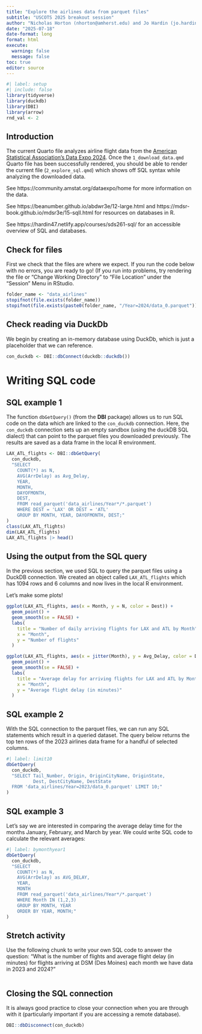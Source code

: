 ```yaml
---
title: "Explore the airlines data from parquet files"
subtitle: "USCOTS 2025 breakout session"
author: "Nicholas Horton (nhorton@amherst.edu) and Jo Hardin (jo.hardin@pomona.edu)"
date: "2025-07-18"
date-format: long
format: html
execute:
  warning: false
  message: false
toc: true
editor: source
---
```


```r
#| label: setup
#| include: false
library(tidyverse)
library(duckdb)
library(DBI)
library(arrow)
rnd_val <- 2
```

## Introduction

The current Quarto file analyzes airline flight data from the [American Statistical Association's Data Expo 2024](https://community.amstat.org/dataexpo/home).
Once the `1_download_data.qmd` Quarto file has been successfully rendered, you should be able to render the current file (`2_explore_sql.qmd`) which shows off SQL syntax while analyzing the downloaded data.

See https://community.amstat.org/dataexpo/home for more information on the data.

See https://beanumber.github.io/abdwr3e/12-large.html and https://mdsr-book.github.io/mdsr3e/15-sqlI.html for resources on databases in R.

See https://hardin47.netlify.app/courses/sds261-sql/ for an accessible overview of SQL and databases.

## Check for files

First we check that the files are where we expect.
If you run the code below with no errors, you are ready to go!
(If you run into problems, try rendering the file or "Change Working Directory" to "File Location" under the "Session" Menu in RStudio.

```r
folder_name <- "data_airlines"
stopifnot(file.exists(folder_name))
stopifnot(file.exists(paste0(folder_name, "/Year=2024/data_0.parquet")))
```

## Check reading via DuckDb

We begin by creating an in-memory database using DuckDb, which is just a placeholder that we can reference.

```r
con_duckdb <- DBI::dbConnect(duckdb::duckdb())
```

# Writing SQL code

## SQL example 1

The function `dbGetQuery()` (from the **DBI** package) allows us to run SQL code on the data which are linked to the `con_duckdb` connection. 
Here, the `con_duckdb` connection sets up an empty sandbox (using the duckDB SQL dialect) that can point to the parquet files you downloaded previously.
The results are saved as a data frame in the local R environment.

```r
LAX_ATL_flights <- DBI::dbGetQuery(
  con_duckdb, 
  "SELECT 
    COUNT(*) as N, 
    AVG(ArrDelay) as Avg_Delay,
    YEAR, 
    MONTH,
    DAYOFMONTH,
    DEST,
    FROM read_parquet('data_airlines/Year*/*.parquet') 
    WHERE DEST = 'LAX' OR DEST = 'ATL'
    GROUP BY MONTH, YEAR, DAYOFMONTH, DEST;"
)
class(LAX_ATL_flights)
dim(LAX_ATL_flights)
LAX_ATL_flights |> head()
```

## Using the output from the SQL query

In the previous section, we used SQL to query the parquet files using a DuckDB connection.
We created an object called `LAX_ATL_flights` which has 1094 rows and 6 columns and now lives in the local R environment.

Let's make some plots!

```r
ggplot(LAX_ATL_flights, aes(x = Month, y = N, color = Dest)) +
  geom_point() +
  geom_smooth(se = FALSE) +
  labs(
    title = "Number of daily arriving flights for LAX and ATL by Month",
    x = "Month",
    y = "Number of flights"
  ) 
```

```r
ggplot(LAX_ATL_flights, aes(x = jitter(Month), y = Avg_Delay, color = Dest)) +
  geom_point() +
  geom_smooth(se = FALSE) +
  labs(
    title = "Average delay for arriving flights for LAX and ATL by Month",
    x = "Month",
    y = "Average flight delay (in minutes)"
  ) 
```

## SQL example 2

With the SQL connection to the parquet files, we can run any SQL statements which result in a queried dataset.
The query below returns the top ten rows of the 2023 airlines data frame for a handful of selected columns.

```r
#| label: limit10
dbGetQuery(
  con_duckdb, 
  "SELECT Tail_Number, Origin, OriginCityName, OriginState, 
          Dest, DestCityName, DestState 
  FROM 'data_airlines/Year=2023/data_0.parquet' LIMIT 10;"
) 
```


## SQL example 3

Let's say we are interested in comparing the average delay time for the months January, February, and March by year.
We could write SQL code to calculate the relevant averages:

```r
#| label: bymonthyear1
dbGetQuery(
  con_duckdb, 
  "SELECT 
    COUNT(*) as N, 
    AVG(ArrDelay) as AVG_DELAY,
    YEAR, 
    MONTH
    FROM read_parquet('data_airlines/Year*/*.parquet') 
    WHERE Month IN (1,2,3)
    GROUP BY MONTH, YEAR
    ORDER BY YEAR, MONTH;"
)
```

## Stretch activity

Use the following chunk to write your own SQL code to answer the question: "What is the number of flights and average flight delay (in minutes) for flights arriving at DSM (Des Moines) each month we have data in 2023 and 2024?"

```r

```


## Closing the SQL connection

It is always good practice to close your connection when you are through with it (particularly important if you are accessing a remote database).

```r
DBI::dbDisconnect(con_duckdb)
```
